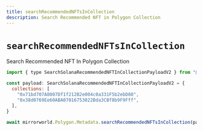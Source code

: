 ```yaml
---
title: searchRecommendedNFTsInCollection
description: Search Recommended NFT in Polygon Collection
---
```


# `searchRecommendedNFTsInCollection`

Search Recommended NFT In Polygon Collection

```js
import { type SearchSolanaRecommendedNFTInCollectionPayloadV2 } from "@mirrorworld/web3.js"

const payload: SearchSolanaRecommendedNFTInCollectionPayloadV2 = {
  collections: [
    "0x71bd707A8007Df1f212B2e004c0a331F5b2ebD80",
    "0x38d0769Ee60ABA07016753022Bda3CBf8b9F9Fff",
  ],
}

await mirrorworld.Polygon.Metadata.searchRecommendedNFTsInCollection(payload)
```
